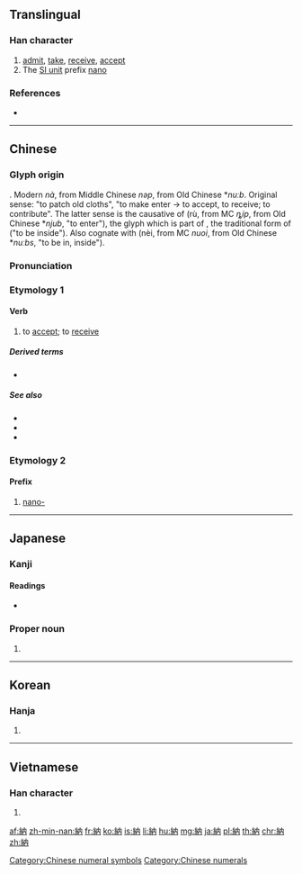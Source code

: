{{character info/new}}
{{also|纳}}
==Translingual==

===Han character===
{{Han char|rn=120|rad=糸|as=04|sn=10|four=24927|canj=VFOB|ids=⿰糸内}}

# [[admit]], [[take]], [[receive]], [[accept]]
# The [[Appendix:SI units|SI unit]] prefix [[nano]]

===References===
* {{Han ref|kx=0916.180|dkj=27264|dj=1345.180|hdz=53373.080|uh=7D0D}}

[[Category:Chinese numeral symbols]]
[[Category:Chinese numerals]]

----

==Chinese==
{{zh-forms|s=纳}}

===Glyph origin===
{{Han etym}}
{{Han compound|糸|t1=silk, thin thread|内|ls=psc|c1=s|c2=p}}. Modern ''nà'', from Middle Chinese ''nəp'', from Old Chinese *''nuːb''. Original sense: "to patch old cloths", "to make enter → to accept, to receive; to contribute". The latter sense is the causative of {{m|zh|入}} (rù, from MC ''ȵip'', from Old Chinese *''njub'', "to enter"), the glyph which is part of {{m|zh|內}}, the traditional form of {{m|zh|内}} ("to be inside"). Also cognate with {{m|zh|内}} (nèi, from MC ''nuoi'', from Old Chinese *''nuːbs'', "to be in, inside").

===Pronunciation===
{{zh-pron
|m=nà
|c=naap6
|h=pfs=na̍p
|md=
|mn=la̍p
|w=
|mc=y
|oc=y
|cat=v
}}

===Etymology 1===

====Verb====
{{zh-verb}}

# to [[accept]]; to [[receive]]

=====Derived terms=====
* {{zh-l|納粹}}

=====See also=====
* {{zh-l|付}}
* {{zh-l|給錢|tr=gěiqián}}
* {{zh-l|支付}}

===Etymology 2===

====Prefix====
{{zh-pref}}

# {{lb|zh|SI unit}} [[nano-]]

----

==Japanese==

===Kanji===
{{ja-kanji|grade=6|rs=糸04}}

====Readings====
* {{ja-readings|goon=[[のう]] (nō) > [[なふ]] (nafu)|kanon=[[どう]] (dō)|kanyoon=[[とう]] (tō), [[な]] (na)|kun=[[おさめる]] (osameru), [[いれる]] (ireru)}}

===Proper noun===
{{ja-pos|おさむ|proper}}

# {{given name|male|lang=ja|sort=おさむ}}

----

==Korean==

===Hanja===
{{ko-hanja|hangeul=납|eumhun=|rv=nap|mr=nap|y=nap}}

# {{defn|lang=ko|sort=糸04}}

----

==Vietnamese==

===Han character===
{{vi-hantu|[[nạp]], [[nấp]], [[nập]], [[nép]], [[nớp]], [[núp]], [[nượp]], [[nuốt]], [[nầm]], [[nóp]], [[nốp]], [[nộp]]|rs=糸04}}

# {{defn|lang=vi|sort=糸04}}

[[af:納]]
[[zh-min-nan:納]]
[[fr:納]]
[[ko:納]]
[[is:納]]
[[li:納]]
[[hu:納]]
[[mg:納]]
[[ja:納]]
[[pl:納]]
[[th:納]]
[[chr:納]]
[[zh:納]]